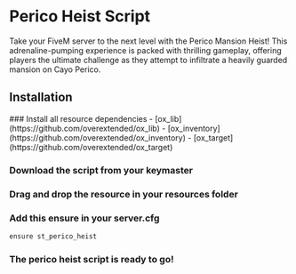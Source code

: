 
# Perico Heist Script

<ResourceLinks link="https://shop.stausi.com/package/6531760" />

Take your FiveM server to the next level with the Perico Mansion Heist! This adrenaline-pumping experience is packed with thrilling gameplay, offering players the ultimate challenge as they attempt to infiltrate a heavily guarded mansion on Cayo Perico.

## Installation

<Steps>
### Install all resource dependencies
- [ox_lib](https://github.com/overextended/ox_lib)
- [ox_inventory](https://github.com/overextended/ox_inventory)
- [ox_target](https://github.com/overextended/ox_target)

### Download the script from your keymaster

### Drag and drop the resource in your resources folder

### Add this ensure in your server.cfg
```bash
ensure st_perico_heist
```

### The perico heist script is ready to go!
</Steps>